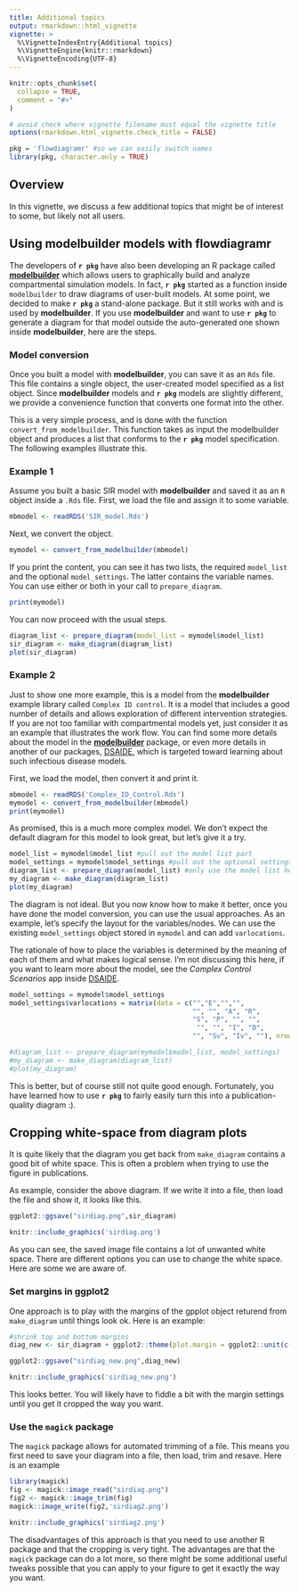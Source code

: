 ```yaml
---
title: Additional topics
output: rmarkdown::html_vignette
vignette: >
  %\VignetteIndexEntry{Additional topics}
  %\VignetteEngine{knitr::rmarkdown}
  %\VignetteEncoding{UTF-8}
---
```


```r
knitr::opts_chunk$set(
  collapse = TRUE,
  comment = "#>"
)

# avoid check where vignette filename must equal the vignette title
options(rmarkdown.html_vignette.check_title = FALSE)
```

```r
pkg = 'flowdiagramr' #so we can easily switch names
library(pkg, character.only = TRUE)
```


## Overview

In this vignette, we discuss a few additional topics that might be of interest to some, but likely not all users.


## Using modelbuilder models with flowdiagramr

The developers of **`r pkg`** have also been developing an R package called [**modelbuilder**](https://ahgroup.github.io/modelbuilder/) which allows users to graphically build and analyze compartmental simulation models. In fact, **`r pkg`** started as a function inside `modelbuilder` to draw diagrams of user-built models. At some point, we decided to make **`r pkg`** a stand-alone package. But it still works with and is used by **modelbuilder**. If you use **modelbuilder** and want to use **`r pkg`** to generate a diagram for that model outside the auto-generated one shown inside **modelbuilder**, here are the steps.


### Model conversion

Once you built a model with **modelbuilder**, you can save it as an `Rds` file. This file contains a single object, the user-created model specified as a list object.
Since **modelbuilder** models and **`r pkg`** models are slightly different, we provide a convenience function that converts one format into the other. 

This is a very simple process, and is done with the function `convert_from_modelbuilder`. This function takes as input the modelbuilder object and produces a list that conforms to the **`r pkg`** model specification. The following examples illustrate this.

### Example 1

Assume you built a basic SIR model with **modelbuilder** and saved it as an `R` object inside a `.Rds` file. 
First, we load the file and assign it to some variable.

```r
mbmodel <- readRDS('SIR_model.Rds')
```

Next, we convert the object.

```r
mymodel <- convert_from_modelbuilder(mbmodel)
```

If you print the content, you can see it has two lists, the required `model_list` and the optional `model_settings`. The latter contains 
the variable names. You can use either or both in your call to `prepare_diagram`. 

```r
print(mymodel)
```

You can now proceed with the usual steps.

```r
diagram_list <- prepare_diagram(model_list = mymodel$model_list)
sir_diagram <- make_diagram(diagram_list)
plot(sir_diagram)
```

### Example 2

Just to show one more example, this is a model from the **modelbuilder** example library called `Complex ID control`. It is a model that includes a good number of details and allows exploration of different intervention strategies. If you are not too familiar with compartmental models yet, just consider it as an example that illustrates the work flow. You can find some more details about the model in the [**modelbuilder**](https://ahgroup.github.io/modelbuilder/) package, or even more details in another of our packages, [DSAIDE](https://ahgroup.github.io/DSAIDE/), which is targeted toward learning about such infectious disease models.

First, we load the model, then convert it and print it.

```r
mbmodel <- readRDS('Complex_ID_Control.Rds')
mymodel <- convert_from_modelbuilder(mbmodel)
print(mymodel)
```

As promised, this is a much more complex model. We don't expect the default diagram for this model to look great, but let's give it a try. 

```r
model_list = mymodel$model_list #pull out the model list part
model_settings = mymodel$model_settings #pull out the optional settings list
diagram_list <- prepare_diagram(model_list) #only use the model list here
my_diagram <- make_diagram(diagram_list)
plot(my_diagram)
```

The diagram is not ideal. But you now know how to make it better, once you have done the model conversion, you can use the usual approaches.
As an example, let's specify the layout for the variables/nodes. We can use the existing `model_settings` object stored in `mymodel` and can add `varlocations`.

The rationale of how to place the variables is determined by the meaning of each of them and what makes logical sense. I'm not discussing this here, if you want to learn more about the model, see the _Complex Control Scenarios_ app inside [DSAIDE](https://ahgroup.github.io/DSAIDE/).

```r
model_settings = mymodel$model_settings
model_settings$varlocations = matrix(data = c("","E","","",
                                              "", "", "A", "R",
                                              "S", "P", "", "",
                                               "", "", "I", "D",
                                              "", "Sv", "Iv", ""), nrow = 5, byrow = TRUE)
```


```r
#diagram_list <- prepare_diagram(mymodel$model_list, model_settings)
#my_diagram <- make_diagram(diagram_list)
#plot(my_diagram)
```


This is better, but of course still not quite good enough. Fortunately, you have learned how to use **`r pkg`** to fairly easily turn this into a publication-quality diagram :).


## Cropping white-space from diagram plots

It is quite likely that the diagram you get back from `make_diagram` contains a good bit of white space. This is often a problem when trying to use the figure in publications.

As example, consider the above diagram. If we write it into a file, then load the file and show it, it looks like this.

```r
ggplot2::ggsave("sirdiag.png",sir_diagram)
```

```r
knitr::include_graphics('sirdiag.png')
```

As you can see, the saved image file contains a lot of unwanted white space. There are different options you can use to change the white space. Here are some we are aware of.

### Set margins in ggplot2

One approach is to play with the margins of the gpplot object returend from `make_diagram` until things look ok. 
Here is an example:

```r
#shrink top and bottom margins
diag_new <- sir_diagram + ggplot2::theme(plot.margin = ggplot2::unit(c(-7,0,-7,0), "in"))
```

```r
ggplot2::ggsave("sirdiag_new.png",diag_new)
```

```r
knitr::include_graphics('sirdiag_new.png')
```

This looks better. You will likely have to fiddle a bit with the margin settings until you get it cropped the way you want.



### Use the `magick` package

The `magick` package allows for automated trimming of a file. 
This means you first need to save your diagram into a file, then load, trim and resave.
Here is an example

```r
library(magick)
fig <- magick::image_read("sirdiag.png")
fig2 <- magick::image_trim(fig)
magick::image_write(fig2,'sirdiag2.png')
```


```r
knitr::include_graphics('sirdiag2.png')
```


The disadvantages of this approach is that you need to use another R package and that the cropping is very tight. The advantages are that the `magick` package can do a lot more, so there might be some additional useful tweaks possible that you can apply to your figure to get it exactly the way you want.


